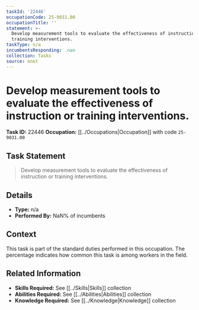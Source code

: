 ```yaml
---
taskId: '22446'
occupationCode: 25-9031.00
occupationTitle: ''
statement: >-
  Develop measurement tools to evaluate the effectiveness of instruction or
  training interventions.
taskType: n/a
incumbentsResponding: .nan
collection: Tasks
source: onet
---
```

# Develop measurement tools to evaluate the effectiveness of instruction or training interventions.

**Task ID:** 22446
**Occupation:** [[../Occupations|Occupation]] with code `25-9031.00`

## Task Statement

> Develop measurement tools to evaluate the effectiveness of instruction or training interventions.

## Details

- **Type:** n/a
- **Performed By:** NaN% of incumbents

## Context

This task is part of the standard duties performed in this occupation. The percentage indicates how common this task is among workers in the field.

## Related Information

- **Skills Required:** See [[../Skills|Skills]] collection
- **Abilities Required:** See [[../Abilities|Abilities]] collection
- **Knowledge Required:** See [[../Knowledge|Knowledge]] collection
